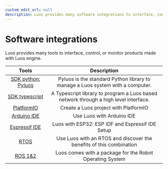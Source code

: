 ```yaml
---
custom_edit_url: null
description: Luos provides many software integrations to interface, control, or monitor products made with Luos engine.
---
```


# Software integrations

Luos provides many tools to interface, control, or monitor products made with Luos engine.

|                        Tools                        |                                     Description                                      |
| :-------------------------------------------------: | :----------------------------------------------------------------------------------: |
|         [SDK python: Pyluos](./pyluos.mdx)          |    Pyluos is the standard Python library to manage a Luos system with a computer.    |
| [SDK typescript](https://github.com/Luos-io/sdk-ts) | A Typescript library to program a Luos based network through a high level interface. |
|            [PlatformIO](/tutorials/pio)             |                        Create a Luos project with PlatformIO                         |
|          [Arduino IDE](/tutorials/arduino)          |                              Use Luos with Arduino IDE                               |
|           [Espressif IDE](/tutorials/esp)           |                   Luos with ESP32: ESP IDF and Espressif IDE Setup                   |
|             [RTOS](/tutorials/freertos)             |         Use Luos with an RTOS and discover the benefits of this combination          |
|                [ROS 1&2](./ros.mdx)                 |               Luos comes with a package for the Robot Operating System               |
